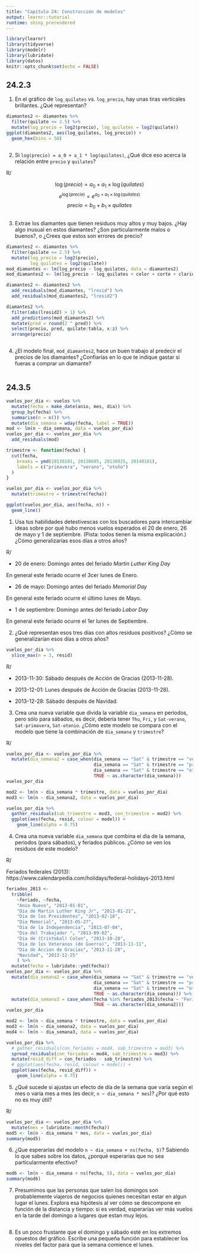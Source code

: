 ```yaml
---
title: "Capítulo 24: Construcción de modelos"
output: learnr::tutorial
runtime: shiny_prerendered
---
```


```r
library(learnr)
library(tidyverse)
library(modelr)
library(lubridate)
library(datos)
knitr::opts_chunk$set(echo = FALSE)
```

## 24.2.3
1. En el gráfico de `log_quilates` vs. `log_precio`, hay unas tiras verticales brillantes. ¿Qué representan?

```r
diamantes2 <- diamantes %>%
  filter(quilate <= 2.5) %>% 
  mutate(log_precio = log2(precio), log_quilates = log2(quilate))
ggplot(diamantes2, aes(log_quilates, log_precio)) + 
  geom_hex(bins = 50)
```

```r

```

2. Si `log(precio) = a_0 + a_1 * log(quilates)`, ¿Qué dice eso acerca la relación entre `precio` y `quilates`?

R/

$$\log(precio) = a_0 + a_1 \times \log(quilates)$$
$$e ^ {\log(precio)} = e ^ {a_0 + a_1 \times \log(quilates)}$$
$$precio = b_0 + b_1 \times quilates$$

```r

```

3. Extrae los diamantes que tienen residuos muy altos y muy bajos. ¿Hay algo inusual en estos diamantes? ¿Son particularmente malos o buenos?, o ¿Crees que estos son errores de precio?

```r
diamantes2 <- diamantes %>%
  filter(quilate <= 2.5) %>% 
  mutate(log_precio = log2(precio), 
         log_quilates = log2(quilate))
mod_diamantes <- lm(log_precio ~ log_quilates, data = diamantes2)
mod_diamantes2 <- lm(log_precio ~ log_quilates + color + corte + claridad, data = diamantes2)

diamantes2 <- diamantes2 %>% 
  add_residuals(mod_diamantes, "lresid") %>%
  add_residuals(mod_diamantes2, "lresid2")

diamantes2 %>%
  filter(abs(lresid2) > 1) %>% 
  add_predictions(mod_diamantes2) %>% 
  mutate(pred = round(2 ^ pred)) %>% 
  select(precio, pred, quilate:tabla, x:z) %>% 
  arrange(precio)
```

```r

```

4. ¿El modelo final, `mod_diamantes2`, hace un buen trabajo al predecir el precios de los diamantes? ¿Confiarías en lo que te indique gastar si fueras a comprar un diamante?

```r

```


## 24.3.5
```r
vuelos_por_dia <- vuelos %>% 
  mutate(fecha = make_date(anio, mes, dia)) %>% 
  group_by(fecha) %>% 
  summarise(n = n()) %>% 
  mutate(dia_semana = wday(fecha, label = TRUE))
mod <- lm(n ~ dia_semana, data = vuelos_por_dia)
vuelos_por_dia <- vuelos_por_dia %>% 
  add_residuals(mod)

trimestre <- function(fecha) {
  cut(fecha, 
    breaks = ymd(20130101, 20130605, 20130825, 20140101),
    labels = c("primavera", "verano", "otoño")
  )
}

vuelos_por_dia <- vuelos_por_dia %>% 
  mutate(trimestre = trimestre(fecha)) 

ggplot(vuelos_por_dia, aes(fecha, n)) + 
  geom_line()
```

1. Usa tus habilidades detestivescas con los buscadores para intercambiar ideas sobre por qué hubo menos vuelos esperados el 20 de enero, 26 de mayo y 1 de septiembre. (Pista: todos tienen la misma explicación.) ¿Cómo generalizarías esos días a otros años?

R/

* 20 de enero: Domingo antes del feriado _Martin Luther King Day_

En general este feriado ocurre el 3cer lunes de Enero.

* 26 de mayo: Domingo antes del feriado _Memorial Day_

En general este feriado ocurre el último lunes de Mayo.

* 1 de septiembre: Domingo antes del feriado _Labor Day_

En general este feriado ocurre el 1er lunes de Septiembre.


2. ¿Qué representan esos tres días con altos residuos positivos? ¿Cómo se generalizarían esos días a otros años?

```r
vuelos_por_dia %>% 
  slice_max(n = 3, resid)
```

R/ 

* 2013-11-30: Sábado después de Acción de Gracias (2013-11-28).

* 2013-12-01: Lunes después de Acción de Gracias (2013-11-28).

* 2013-12-28: Sábado después de Navidad.

3. Crea una nueva variable que divida la variable `dia_semana` en periodos, pero sólo para sábados, es decir, debería tener `Thu`, `Fri`, y `Sat-verano`, `Sat-primavera`, `Sat-otonio`. ¿Cómo este modelo se compara con el modelo que tiene la combinación de `dia_semana` y `trimestre`?

R/
```r
vuelos_por_dia <- vuelos_por_dia %>% 
  mutate(dia_semana2 = case_when(dia_semana == "Sat" & trimestre == "verano" ~ "Sat-verano", 
                                 dia_semana == "Sat" & trimestre == "primavera" ~ "Sat-primavera",
                                 dia_semana == "Sat" & trimestre == "otonio" ~ "Sat-otonio",
                                 TRUE ~ as.character(dia_semana)))
vuelos_por_dia

mod2 <- lm(n ~ dia_semana * trimestre, data = vuelos_por_dia)
mod3 <- lm(n ~ dia_semana2, data = vuelos_por_dia)

vuelos_por_dia %>% 
  gather_residuals(sab_trimestre = mod3, con_trimestre = mod2) %>% 
  ggplot(aes(fecha, resid, colour = model)) +
    geom_line(alpha = 0.75)
```

4. Crea una nueva variable `dia_semana` que combina el día de la semana, periodos (para sábados), y feriados públicos. ¿Cómo se ven los residuos de este modelo?

R/

Feriados federales (2013): https://www.calendarpedia.com/holidays/federal-holidays-2013.html
```r
feriados_2013 <-
  tribble(
    ~feriado, ~fecha,
    "Anio Nuevo", "2013-01-01",
    "Dia de Martin Luther King Jr", "2013-01-21",
    "Dia de los Presidentes", "2013-02-18",
    "Dia Memorial", "2013-05-27",
    "Dia de la Independencia", "2013-07-04",
    "Dia del Trabajador ", "2013-09-02",
    "Dia de (Cristobal) Colon", "2013-10-28",
    "Dia de los Veteranos (de Guerra)", "2013-11-11",
    "Dia de Accion de Gracias", "2013-11-28",
    "Navidad", "2013-12-25"
    ) %>%
  mutate(fecha = lubridate::ymd(fecha))
vuelos_por_dia <- vuelos_por_dia %>%
  mutate(dia_semana2 = case_when(dia_semana == "Sat" & trimestre == "verano" ~ "Sat-verano", 
                                 dia_semana == "Sat" & trimestre == "primavera" ~ "Sat-primavera",
                                 dia_semana == "Sat" & trimestre == "otonio" ~ "Sat-otonio",
                                 TRUE ~ as.character(dia_semana))) %>%
  mutate(dia_semana3 = case_when(fecha %in% feriados_2013$fecha ~ "Feriado",
                                 TRUE ~ as.character(dia_semana2)))
vuelos_por_dia

mod2 <- lm(n ~ dia_semana * trimestre, data = vuelos_por_dia)
mod3 <- lm(n ~ dia_semana2, data = vuelos_por_dia)
mod4 <- lm(n ~ dia_semana3, data = vuelos_por_dia)

vuelos_por_dia %>% 
  # gather_residuals(con_feriados = mod4, sab_trimestre = mod3) %>% 
  spread_residuals(con_feriados = mod4, sab_trimestre = mod3) %>% 
  mutate(resid_diff = con_feriados - sab_trimestre) %>%
  # ggplot(aes(fecha, resid, colour = model)) +
  ggplot(aes(fecha, resid_diff)) +
    geom_line(alpha = 0.75)
```

5. ¿Qué sucede si ajustas un efecto de día de la semana que varía según el mes o varía mes a mes (es decir, `n ~ dia_semana * mes`)? ¿Por qué esto no es muy útil?

R/
```r
vuelos_por_dia <- vuelos_por_dia %>% 
  mutate(mes = lubridate::month(fecha))
mod5 <- lm(n ~ dia_semana * mes, data = vuelos_por_dia)
summary(mod5)
```

6. ¿Que esperarías del modelo `n ~ dia_semana + ns(fecha, 5)`? Sabiendo lo que sabes sobre los datos, ¿porqué esperarias que no sea particularmente efectivo?

```r
mod6 <- lm(n ~ dia_semana + ns(fecha, 5), data = vuelos_por_dia)
summary(mod6)
```

7. Presumimos que las personas que salen los domingos son probablemente viajeros de negocios quienes necesitan estar en algun lugar el lunes. Explora esa hipótesis al ver cómo se descompone en función de la distancia y tiempo: si es verdad, esperarías ver más vuelos en la tarde del domingo a lugares que estan muy lejos.

```r

```

8. Es un poco frustante que el domingo y sábado esté en los extremos opuestos del gráfico. Escribe una pequeña función para establecer los niveles del factor para que la semana comience el lunes.

```r

```